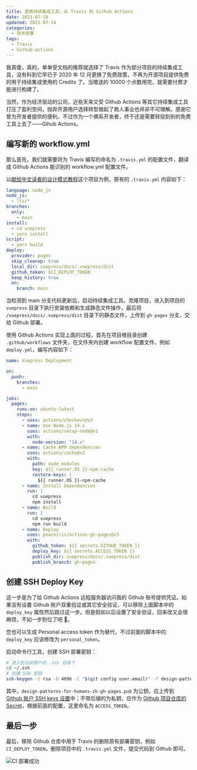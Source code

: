 ```yaml
---
title: 更换持续集成工具，从 Travis 到 Github Actions
date: 2021-07-10
updated: 2021-07-14
categories:
  - 技术琐事
tags:
  - Travis
  - Github-actions
---
```


我真傻，真的，单单受文档的推荐就选择了 Travis 作为部分项目的持续集成工具，没有料到它早已于 2020 年 12 月更换了免费政策，不再为开源项目提供免费的用于持续集成使用的 Credits 了。当赠送的 10000 个点数用完，就需要付费才能进行构建了。

当然，作为经济驱动的公司，近些天来又受 Github Actions 等其它持续集成工具打压了盈利空间，抛弃开源用户选择转型做起了商人事业也并非不可理解。感谢它曾为开发者提供的便利，不过作为一个佛系开发者，终于还是需要转投到别的免费工具上去了——Gihub Actions。

## 编写新的 workflow.yml

那么首先，我们就需要将为 Travis 编写的命名为 `.travis.yml` 的配置文件，翻译成 Github Actions 能识别的 workflow.yml 配置文件。

以[献给中文读者的设计模式教程](https://github.com/LolipopJ/design-patterns-for-humans-zh)这个项目为例，原有的 `.travis.yml` 内容如下：

```yml
language: node_js
node_js:
  - lts/*
branches:
  only:
    - main
install:
  - cd vuepress
  - yarn install
script:
  - yarn build
deploy:
  provider: pages
  skip_cleanup: true
  local_dir: vuepress/docs/.vuepress/dist
  github_token: $CI_DEPLOY_TOKEN
  keep_history: true
  on:
    branch: main
```

当检测到 main 分支代码更新后，启动持续集成工具。克隆项目，进入到项目的 `vuepress` 目录下执行安装依赖和生成静态文件操作，最后将 `/vuepress/docs/.vuepress/dist` 目录下的静态文件，上传到 `gh-pages` 分支，交给 Github 部署。

使用 Github Actions 实现上面的过程，首先在项目根目录创建 `.github/workflows` 文件夹，在文件夹内创建 workflow 配置文件，例如 `deploy.yml`，编写内容如下：

```yml
name: Vuepress Deployment

on:
  push:
    branches:
      - main

jobs:
  pages:
    runs-on: ubuntu-latest
    steps:
      - uses: actions/checkout@v2
      - name: Use Node.js 14.x
        uses: actions/setup-node@v1
        with:
          node-version: "14.x"
      - name: Cache NPM dependencies
        uses: actions/cache@v2
        with:
          path: node_modules
          key: ${{ runner.OS }}-npm-cache
          restore-keys: |
            ${{ runner.OS }}-npm-cache
      - name: Install Dependencies
        run: |
          cd vuepress
          npm install
      - name: Build
        run: |
          cd vuepress
          npm run build
      - name: Deploy
        uses: peaceiris/actions-gh-pages@v3
        with:
          github_token: ${{ secrets.GITHUB_TOKEN }}
          deploy_key: ${{ secrets.ACCESS_TOKEN }}
          publish_dir: vuepress/docs/.vuepress/dist
          publish_branch: gh-pages
```

## 创建 SSH Deploy Key

这一步是为了给 Github Actions 远程服务器访问我的 Github 账号提供凭证。如果没有设置 Github 账户双重验证或其它安全验证，可以移除上面脚本中的 `deploy_key` 属性然后跳过这一步。但是假如以后设置了安全验证，回来改又会很麻烦，不如一步到位了吧 🤗。

您也可以生成 Personal access token 作为替代，不过前面的脚本中的 `deploy_key` 应该修改为 `personal_token`。

启动命令行工具，创建 SSH 部署密钥：

```bash
# 进入到当前用户的 .ssh 目录下
cd ~/.ssh
# 创建 SSH 密钥
ssh-keygen -t rsa -b 4096 -C "$(git config user.email)" -f design-patterns-for-humans-zh-gh-pages
```

其中，`design-patterns-for-humans-zh-gh-pages.pub` 为公钥，应上传到 [Github 账户 SSH keys 设置](https://github.com/settings/keys)中；不带后缀的为私钥，应作为 [Github 项目仓库的 Secret](https://github.com/LolipopJ/design-patterns-for-humans-zh/settings/secrets/actions)，根据前面的配置，这里命名为 `ACCESS_TOKEN`。

## 最后一步

最后，移除 Github 仓库中用于 Travis 的删除原有部署密钥，例如 `CI_DEPLOY_TOKEN`，删除项目中的 `.travis.yml` 文件，提交代码到 Github 即可。

![CI 部署成功](./switch-travis-to-github-workflow/deploy-finished.png)
